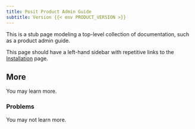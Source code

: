 ```yaml
---
title: Posit Product Admin Guide
subtitle: Version {{< env PRODUCT_VERSION >}}
---
```


This is a stub page modeling a top-level collection of documentation, such as
a product admin guide.

This page should have a left-hand sidebar with repetitive links to the
[Installation](install.qmd) page.

## More

You may learn more.

### Problems

You may not learn more.
